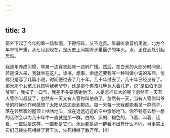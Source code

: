 ```yaml
---
---
---
```

title: 3
---



窗外下起了今年的第一场秋雨，下得细碎，又不连贯。早晨听收音机里说，北方今年旱情严重，从七月到现在，是历史上同期降水量最少的年头。水，正在到处引起恐慌。

我逐年养成习惯，早晨一边穿衣起床一边听广播。然后，在白天的大部分时间里，若是没人来，我就坐在这儿，读书，想事，命运还要我写一种叫做小说的东西。仿佛只是写了几篇小说，时间便过去了几十年。几十年过去了，几十年已经没有了。那天那个女孩儿竟然叫我老爷爷，还是那个男孩儿毕竟大着几岁，说“是伯伯不是爷爷”，我松了一口气，我差不多要感谢他了。人是怎样长大的呢？忽然有一天有人管你叫叔叔了，忽然有一天又有人管你叫伯伯了，忽然有一天，当有人管你叫爷爷的时候你作何感想？太阳从这边走到那边。每一天每一天我都能看见一群鸽子，落在邻居家的屋顶上咕咕地叫，或在远远近近的空中悠悠地飞。你不特意去想一想的话你会以为几十年中一直就是那一群，白的、灰的、褐色的，飞着、叫着、活着，一直就是这样，一直都是它们，永远都是那一群看不出有什么不同，可事实上它们已经生死相继了若干次，生死相继了数万年。[4]